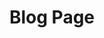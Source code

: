 ---
title: "Blog Page"
feature: 
  title: "We always think"
  description: "Add the best talent on the market, an agile skilled management & seamless involvement"
  total_post: 400
  writer_count: 99
blog_area: 
  title: "Latest insight the arolax!"
  description: "Add the best talent on the market, an agile skilled management & seamless involvement"
meta:
  meta_title: "Branding Blog"
  meta_description: "Branding Blog description"
---